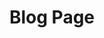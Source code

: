 ---
title: "Blog Page"
feature: 
  title: "We always think"
  description: "Add the best talent on the market, an agile skilled management & seamless involvement"
  total_post: 400
  writer_count: 99
blog_area: 
  title: "Latest insight the arolax!"
  description: "Add the best talent on the market, an agile skilled management & seamless involvement"
meta:
  meta_title: "Branding Blog"
  meta_description: "Branding Blog description"
---